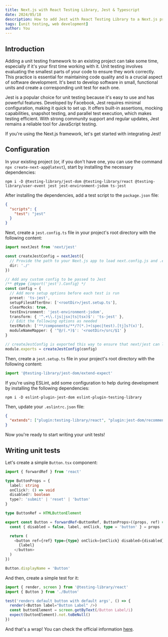 ```yaml
---
title: Next.js with React Testing Library, Jest & Typescript
date: 2024/05/18
description: How to add Jest with React Testing Library to a Next.js project
tags: [unit testing, web development]
author: You
---
```


## Introduction

Adding a unit testing framework to an existing project can take some time, especially if it's your first time working with it. Unit testing involves evaluating the smallest parts of your code to ensure they work correctly. This practice is essential for maintaining code quality and is a crucial aspect of software development. It's best to develop software in small, functional units and create a corresponding unit test for each one.

Jest is a popular choice for unit testing because it's easy to use and has powerful features. Developed by Facebook, Jest requires minimal configuration, making it quick to set up. It offers built-in assertions, mocking capabilities, snapshot testing, and parallel test execution, which makes testing efficient. With strong community support and regular updates, Jest remains a reliable tool for JavaScript testing.

If you're using the Next.js framework, let's get started with integrating Jest!

## Configuration

In your existing project (or, if you don't have one, you can use the command `npx create-next-app@latest`), start by installing the necessary dependencies:

`npm i -D @testing-library/jest-dom @testing-library/react @testing-library/user-event jest jest-environment-jsdom ts-jest`

After installing the dependencies, add a test script to the `package.json` file:

```json showLineNumbers
{
  "scripts": {
    "test": "jest"
  }
}
```

Next, create a `jest.config.ts` file in your project's root directory with the following content:

```ts showLineNumbers
import nextJest from 'next/jest'

const createJestConfig = nextJest({
  // Provide the path to your Next.js app to load next.config.js and .env files in your test environment
  dir: './'
})

// Add any custom config to be passed to Jest
/** @type {import('jest').Config} */
const config = {
  // Add more setup options before each test is run
  preset: 'ts-jest',
  setupFilesAfterEnv: ['<rootDir>/jest.setup.ts'],
  clearMocks: true,
  testEnvironment: 'jest-environment-jsdom',
  transform: { '^.+\\.(js|jsx|ts|tsx)$': 'ts-jest' },
  // Edit the following options as needed
  testMatch: ['**/components/**/?(*.)+(spec|test).[tj]s?(x)'],
  moduleNameMapper: { '^@/(.*)$': '<rootDir>/src/$1' }
}

// createJestConfig is exported this way to ensure that next/jest can load the Next.js config which is async
module.exports = createJestConfig(config)
```

Then, create a `jest.setup.ts` file in your project's root directory with the following content:

```ts showLineNumbers
import '@testing-library/jest-dom/extend-expect'
```

If you're using ESLint, add some configuration to help during development by installing the following dependencies:

```shell
npm i -D eslint-plugin-jest-dom eslint-plugin-testing-library
```

Then, update your `.eslintrc.json` file:

```json showLineNumbers
{
  "extends": ["plugin:testing-library/react", "plugin:jest-dom/recommended"]
}
```

Now you're ready to start writing your unit tests!

## Writing unit tests

Let's create a simple `Button.tsx` component:

```ts showLineNumbers
import { forwardRef } from 'react'

type ButtonProps = {
  label: string
  onClick?: () => void
  disabled?: boolean
  type?: 'submit' | 'reset' | 'button'
}

type ButtonRef = HTMLButtonElement

export const Button = forwardRef<ButtonRef, ButtonProps>((props, ref) => {
  const { disabled = false, label, onClick, type = 'button' } = props

  return (
    <button ref={ref} type={type} onClick={onClick} disabled={disabled}>
      {label}
    </button>
  )
})

Button.displayName = 'Button'
```

And then, create a simple test for it:

```ts showLineNumbers
import { render, screen } from '@testing-library/react'
import { Button } from './Button'

test('renders default button with default args', () => {
  render(<Button label="Button Label" />)
  const buttonElement = screen.getByText(/Button Label/i)
  expect(buttonElement).not.toBeNull()
})
```

And that's a wrap! You can check the official information [here](https://nextjs.org/docs/app/building-your-application/testing/jest).

